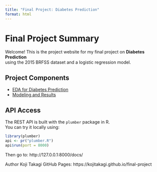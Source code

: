 ```yaml
---
title: "Final Project: Diabetes Prediction"
format: html
---
```


# Final Project Summary

Welcome! This is the project website for my final project on **Diabetes Prediction**  
using the 2015 BRFSS dataset and a logistic regression model.

## Project Components

- [EDA for Diabetes Prediction](EDA.html)
- [Modeling and Results](Modeling.html)

## API Access

The REST API is built with the `plumber` package in R.  
You can try it locally using:

```r
library(plumber)
api <- pr("plumber.R")
api$run(port = 8000)
```
Then go to: http://127.0.0.1:8000/docs/

Author
Koji Takagi
GitHub Pages: https://kojitakagi.github.io/final-project

